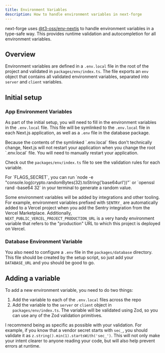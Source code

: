 ```yaml
---
title: Environment Variables
description: How to handle environment variables in next-forge
---
```


next-forge uses [@t3-oss/env-nextjs](https://github.com/t3-oss/t3-env) to handle environment variables in a type-safe way. This provides runtime validation and autocompletion for all environment variables.

## Overview

Environment variables are defined in a `.env.local` file in the root of the project and validated in `packages/env/index.ts`. The file exports an `env` object that contains all validated environment variables, separated into `server` and `client` variables.

## Initial setup

### App Environment Variables

As part of the initial setup, you will need to fill in the environment variables in the `.env.local` file. This file will be symlinked to the `.env.local` file in each Next.js application, as well as a `.env` file in the database package.

<Warning>
  Because the contents of the symlinked `.env.local` files don't technically change, Next.js will not restart your application when you change the root `.env.local` file. You will need to manually restart your application.
</Warning>

Check out the `packages/env/index.ts` file to see the validation rules for each variable.

<Tip>
  For `FLAGS_SECRET`, you can run `node -e "console.log(crypto.randomBytes(32).toString('base64url'))"` or `openssl rand -base64 32` in your terminal to generate a random value.
</Tip>

Some environment variables will be added by integrations and other tooling. For example, environment variables prefixed with `SENTRY_` are automatically added to a Vercel project when you add the Sentry integration from the Vercel Marketplace. Additionally, `NEXT_PUBLIC_VERCEL_PROJECT_PRODUCTION_URL` is a very handy environment variable that refers to the "production" URL to which this project is deployed on Vercel.

### Database Environment Variable

You also need to configure a `.env` file in the `packages/database` directory. This file should be created by the setup script, so just add your `DATABASE_URL` and you should be good to go.

## Adding a variable

To add a new environment variable, you need to do two things:

1. Add the variable to each of the `.env.local` files across the repo
2. Add the variable to the `server` or `client` object in `packages/env/index.ts`. The variable will be validated using Zod, so you can use any of the Zod validation primitives.

I recommend being as specific as possible with your validation. For example, if you know that a vendor secret starts with `sec_`, you should validate it as `z.string().min(1).startsWith('sec_')`. This will not only make your intent clearer to anyone reading your code, but will also help prevent errors at runtime.
